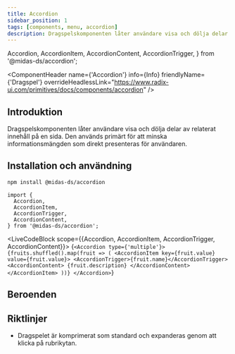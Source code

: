 ```yaml
---
title: Accordion
sidebar_position: 1
tags: [components, menu, accordion]
description: Dragspelskomponenten låter användare visa och dölja delar av relaterat innehåll på en sida.
---
```


  Accordion,
  AccordionItem,
  AccordionContent,
  AccordionTrigger,
} from '@midas-ds/accordion';

<ComponentHeader name={'Accordion'} info={Info} friendlyName={'Dragspel'} overrideHeadlessLink="https://www.radix-ui.com/primitives/docs/components/accordion" />

## Introduktion

Dragspelskomponenten låter användare visa och dölja delar av relaterat innehåll på en sida. Den används primärt för att minska informationsmängden som direkt presenteras för användaren.


## Installation och användning

```bash npm2yarn
npm install @midas-ds/accordion
```

```tsx
import {
  Accordion,
  AccordionItem,
  AccordionTrigger,
  AccordionContent,
} from '@midas-ds/accordion';
```

<LiveCodeBlock scope={{Accordion, AccordionItem, AccordionTrigger, AccordionContent}}>
{`<Accordion type={'multiple'}>
    {fruits.shuffled().map(fruit => (
      <AccordionItem key={fruit.value} value={fruit.value}>
        <AccordionTrigger>{fruit.name}</AccordionTrigger>
        <AccordionContent>
          {fruit.description}
        </AccordionContent>
      </AccordionItem>
    ))}
</Accordion>`}
</LiveCodeBlock>

## Beroenden
<ComponentFooter info={Info}/>

## Riktlinjer
- Dragspelet är komprimerat som standard och expanderas genom att klicka på rubrikytan. 